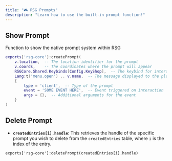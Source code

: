 ```yaml
---
title: "🎮 RSG Prompts"
description: "Learn how to use the built-in prompt function!"
---
```


## Show Prompt

[](https://github.com/Artmines/docs/blob/9fc30baf63ad3153547abb9a4d31bb166bda80a3/essentials/functions.mdx#show-prompt)

Function to show the native prompt system within RSG

```lua
exports['rsg-core']:createPrompt(
    v.location,  -- The location identifier for the prompt
    v.coords,    -- The coordinates where the prompt will appear
    RSGCore.Shared.Keybinds[Config.KeyShop],  -- The keybind for interaction
    Lang:t('menu.open') .. v.name,  -- The message displayed to the player
    {
        type = 'client',  -- Type of the prompt
        event = 'SOME EVENT HERE',  -- Event triggered on interaction
        args = {},  -- Additional arguments for the event
    }
)
```

## Delete Prompt

[](https://github.com/Artmines/docs/blob/9fc30baf63ad3153547abb9a4d31bb166bda80a3/essentials/functions.mdx#delete-prompt)

* **`createdEntries[i].handle`**: This retrieves the handle of the specific prompt you wish to delete from the `createdEntries` table, where `i` is the index of the entry.

```
exports['rsg-core']:deletePrompt(createdEntries[i].handle)
```